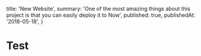 
  title: 'New Website',
  summary: 'One of the most amazing things about this project is that you can easily deploy it to Now',
  published: true,
  publishedAt: '2018-05-18',
}

# Test